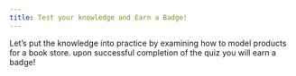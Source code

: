 ```yaml
---
title: Test your knowledge and Earn a Badge!
---
```


Let’s put the knowledge into practice by examining how to model products for a book store.
upon successful completion of the quiz you will earn a badge!

<Quiz courseId="55" quizId="851"/>
